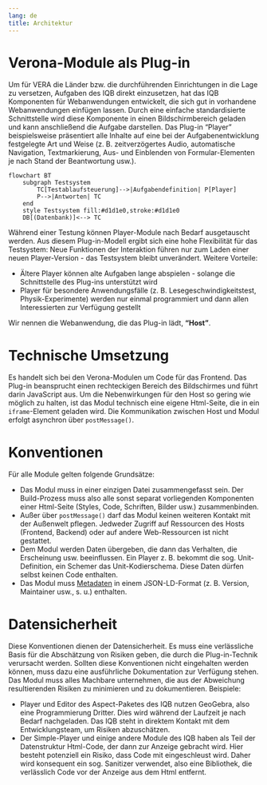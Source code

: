 ```yaml
---
lang: de
title: Architektur
---
```


# Verona-Module als Plug-in

Um für VERA die Länder bzw. die durchführenden Einrichtungen in die Lage zu versetzen, Aufgaben des IQB direkt einzusetzen, hat das IQB Komponenten für Webanwendungen entwickelt, die sich gut in vorhandene Webanwendungen einfügen lassen. Durch eine einfache standardisierte Schnittstelle wird diese Komponente in einen Bildschirmbereich geladen und kann anschließend die Aufgabe darstellen. Das Plug-in "Player" beispielsweise präsentiert alle Inhalte auf eine bei der Aufgabenentwicklung festgelegte Art und Weise (z. B. zeitverzögertes Audio, automatische Navigation, Textmarkierung, Aus- und Einblenden von Formular-Elementen je nach Stand der Beantwortung usw.).

```mermaid
flowchart BT
    subgraph Testsystem
        TC[Testablaufsteuerung]-->|Aufgabendefinition| P[Player]
        P-->|Antworten| TC
    end
    style Testsystem fill:#d1d1e0,stroke:#d1d1e0
    DB[(Datenbank)]<--> TC
```

Während einer Testung können Player-Module nach Bedarf ausgetauscht werden. Aus diesem Plug-in-Modell ergibt sich eine hohe Flexibilität für das Testsystem: Neue Funktionen der Interaktion führen nur zum Laden einer neuen Player-Version - das Testsystem bleibt unverändert. Weitere Vorteile:

* Ältere Player können alte Aufgaben lange abspielen - solange die Schnittstelle des Plug-ins unterstützt wird
* Player für besondere Anwendungsfälle (z. B. Lesegeschwindigkeitstest, Physik-Experimente) werden nur einmal programmiert und dann allen Interessierten zur Verfügung gestellt

Wir nennen die Webanwendung, die das Plug-in lädt, **"Host"**.

# Technische Umsetzung

Es handelt sich bei den Verona-Modulen um Code für das Frontend. Das Plug-in beansprucht einen rechteckigen Bereich des Bildschirmes und führt darin JavaScript aus. Um die Nebenwirkungen für den Host so gering wie möglich zu halten, ist das Modul technisch eine eigene Html-Seite, die in ein `iframe`-Element geladen wird. Die Kommunikation zwischen Host und Modul erfolgt asynchron über `postMessage()`.

# Konventionen

Für alle Module gelten folgende Grundsätze:

* Das Modul muss in einer einzigen Datei zusammengefasst sein. Der Build-Prozess muss also alle sonst separat vorliegenden Komponenten einer Html-Seite (Styles, Code, Schriften, Bilder usw.) zusammenbinden.
* Außer über `postMessage()` darf das Modul keinen weiteren Kontakt mit der Außenwelt pflegen. Jedweder Zugriff auf Ressourcen des Hosts (Frontend, Backend) oder auf andere Web-Ressourcen ist nicht gestattet.
* Dem Modul werden Daten übergeben, die dann das Verhalten, die Erscheinung usw. beeinflussen. Ein Player z. B. bekommt die sog. Unit-Definition, ein Schemer das Unit-Kodierschema. Diese Daten dürfen selbst keinen Code enthalten.
* Das Modul muss [Metadaten](metadata.qmd) in einem JSON-LD-Format (z. B. Version, Maintainer usw., s. u.) enthalten.

# Datensicherheit
 
 Diese Konventionen dienen der Datensicherheit. Es muss eine verlässliche Basis für die Abschätzung von Risiken geben, die durch die Plug-in-Technik verursacht werden. Sollten diese Konventionen nicht eingehalten werden können, muss dazu eine ausführliche Dokumentation zur Verfügung stehen. Das Modul muss alles Machbare unternehmen, die aus der Abweichung resultierenden Risiken zu minimieren und zu dokumentieren. Beispiele:
 
 * Player und Editor des Aspect-Paketes des IQB nutzen GeoGebra, also eine Programmierung Dritter. Dies wird während der Laufzeit je nach Bedarf nachgeladen. Das IQB steht in direktem Kontakt mit dem Entwicklungsteam, um Risiken abzuschätzen.
 * Der Simple-Player und einige andere Module des IQB haben als Teil der Datenstruktur Html-Code, der dann zur Anzeige gebracht wird. Hier besteht potenziell ein Risiko, dass Code mit eingeschleust wird. Daher wird konsequent ein sog. Sanitizer verwendet, also eine Bibliothek, die verlässlich Code vor der Anzeige aus dem Html entfernt.